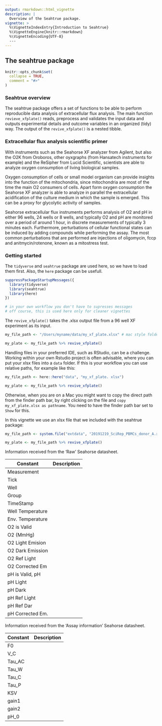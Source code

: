 ```yaml
---
output: rmarkdown::html_vignette
description: |
  Overview of the Seahtrue package.
vignette: >
  %\VignetteIndexEntry{Introduction to Seahtrue}
  %\VignetteEngine{knitr::rmarkdown}
  %\VignetteEncoding{UTF-8}
  ---
---
```

## The seahtrue package

```r
knitr::opts_chunk$set(
  collapse = TRUE,
  comment = "#>"
)
```

### Seahtrue overview

The seahtrue package offers a set of functions to be able to perform reproducible data analysis of extracellular flux analysis. The main function `revieve_xfplate()` reads, preprocess and validates the input data and outputs experimental details and outcome variables in an organized (tidy) way. The output of the `revive_xfplate()` is a nested tibble.

### Extracellular flux analysis scientific primer

With instruments such as the Seahorse XF analyzer from Agilent, but also the O2K from Oroboros, other oyxgraphs (from Hansatech instruments for example) and the ReSipher from Lucid Scientific, scientists are able to analyze oxygen consumption of living biological samples. 

Oxygen consumption of cells or small model organism can provide insights into the function of the mitochondria, since mitochondria are most of the time the main O2 consumers of cells. Apart form oxygen consumption the Seahorse XF analyzer is able to analyze in parallel the extracellular acidification of the culture medium in which the sample is emerged. This can be a proxy for glycolytic activity of samples. 

Seahorse extracellular flux instruments performs analysis of O2 and pH in either 96 wells, 24 wells or 8 wells, and typically O2 and pH are monitored over a period of around 1 hour, in discrete measurements of typically 3 minutes each. Furthermore, perturbations of cellular functional states can be induced by adding compounds while performing the assay. The most common perturbations that are performed are injections of oligomycin, fccp and anitmycin/rotenone, known as a mitostress test. 

### Getting started

The `tidyverse` and `seahtrue` package are used here, so we have to load them first. Also, the `here` package can be usefull.

```r
suppressPackageStartupMessages({
  library(tidyverse)
  library(seahtrue)
  library(here)
})

# in your own workflow you don't have to supresses messages 
# off course, this is used here only for cleaner vignettes


```

The `revive_xfplate()` takes the .xlsx output file from a 96 well XF experiment as its input.

```r
my_file_path <- "/Users/myname/data/my_xf_plate.xlsx" # mac style folder path

my_plate <- my_file_path %>% revive_xfplate()

```

Handling files in your preferred IDE, such as RStudio, can be a challenge. Working within your own Rstudio project is often advisable, where you can put your xlsx files into a `data` folder. If this is your workflow you can use relative paths, for example like this:

```r
my_file_path <- here::here("data", "my_xf_plate. xlsx")

my_plate <- my_file_path %>% revive_xfplate()

```

Otherwise, when you are on a Mac you might want to copy the direct path from the finder path bar, by right clicking on the file and `copy my_xf_plate.xlsx as pathname`. You need to have the finder path bar set to `Show` for this. 

In this vignette we use an xlsx file that we included with the seahtrue package:

```r
my_file_path <- system.file("extdata", "20191219_SciRep_PBMCs_donor_A.xlsx", package = "seahtrue")

my_plate <- my_file_path %>% revive_xfplate()

```


Information received from the 'Raw' Seahorse datasheet.

|     Constant     |  Description |
|------------------|--------------|
| Measurement      |              |
| Tick             |              |
| Well             |              |
| Group            |              |
| TimeStamp        |              |
| Well Temperature |              |
| Env. Temperature |              |
| O2 is Valid      |              |
| O2 (MmHg)        |              |
| O2 Light Emision |              |
| O2 Dark Emission |              |
| O2 Ref Light     |              |
| O2 Corrected Em  |              |
| pH is Valid, pH  |              |
| pH Light         |              |
| pH Dark          |              |
| pH Ref Light     |              |
| pH Ref Dar       |              |
| pH Corrected Em. |              |

Information received from the 'Assay information' Seahorse datasheet.

| Constant | Description |
|----------|-------------|
| F0       |             |
| V_C      |             |
| Tau_AC   |             |
| Tau_W    |             |
| Tau_C    |             |
| Tau_P    |             |
| KSV      |             |
| gain1    |             |
| gain2    |             |
| pH_0     |             |

